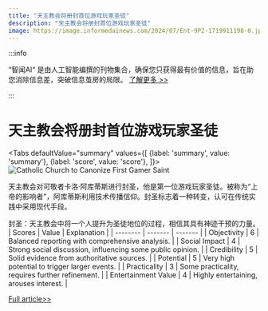 ```yaml
---
title: "天主教会将册封首位游戏玩家圣徒"
description: "天主教会将册封首位游戏玩家圣徒"
image: https://image.informedainews.com/2024/07/Ent-9P2-1719911198-0.jpg
---
```



:::info

“智闻AI“ 是由人工智能编撰的刊物集合，确保您只获得最有价值的信息，旨在助您消除信息差，突破信息茧房的局限。  [了解更多 >>](/)

:::

# 天主教会将册封首位游戏玩家圣徒


<Tabs
	defaultValue="summary"
	values={[
	{label: 'summary', value: 'summary'},
	{label: 'score', value: 'score'},
]}>
<TabItem value="summary">
<img
  src="https://image.informedainews.com/2024/07/Ent-9P2-1719911198-0.jpg"
  alt="Catholic Church to Canonize First Gamer Saint"
/>



天主教会对可敬者卡洛·阿库蒂斯进行封圣，他是第一位游戏玩家圣徒。被称为“上帝的影响者”，阿库蒂斯利用技术传播信仰。封圣标志着一种转变，认可在传统实践中采用现代手段。

封圣：天主教会中将一个人提升为圣徒地位的过程，相信其具有神迹干预的力量。
</TabItem>
<TabItem value="score">
	| Scores     | Value   | Explanation |
	| -------- | ------- | ------- |
	| Objectivity  | 6    | Balanced reporting with comprehensive analysis.    |
	| Social Impact | 4     | Strong social discussion, influencing some public opinion.    |
	| Credibility    | 5    | Solid evidence from authoritative sources.    |
	| Potential    | 5    | Very high potential to trigger larger events.    |
	| Practicality    | 3    | Some practicality, requires further refinement.    |
	| Entertainment Value    | 4    | Highly entertaining, arouses interest.    |
</TabItem>
</Tabs>

[Full article>>](https://www.ign.com/articles/the-catholic-church-is-about-to-canonize-its-first-gamer-saint)
